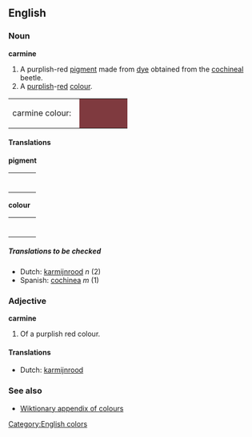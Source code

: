 ==English==
[[Category:English colors]]

===Noun===
'''carmine'''
#A purplish-red [[pigment]] made from [[dye]] obtained from the [[cochineal]] beetle.
#A [[purplish]]-[[red]] [[colour]].
<table><tr><td>carmine colour: &nbsp;</td>
<td bgcolor="#7F3A3F" width="80">&nbsp; </td></tr></table>

====Translations====

'''pigment'''
{| border=0  width=100%
|-
|bgcolor="#FFFFE0" valign=top width=48%|
{|
<!--Put translations for languages from A to I here-->
|}
| width=1% |
|bgcolor="#FFFFE0" valign=top width=48%|
{|
<!--Put translations for languages from J to Z here-->
|}
|}

'''colour'''
{| border=0  width=100%
|-
|bgcolor="#FFFFE0" valign=top width=48%|
{|
<!--Put translations for languages from A to I here-->
|}
| width=1% |
|bgcolor="#FFFFE0" valign=top width=48%|
{|
<!--Put translations for languages from J to Z here-->
|}
|}

=====Translations to be checked=====
<!--Remove this section once all of the translations below have been moved into the tables above.-->
{{checktrans}}

*Dutch: [[karmijnrood]] ''n'' (2)
*Spanish: [[cochinea]] ''m'' (1)

===Adjective===
'''carmine'''

#Of a purplish red colour.

====Translations====
*Dutch: [[karmijnrood]]

===See also===
*[[Wiktionary_Appendix:Colours|Wiktionary appendix of colours]]